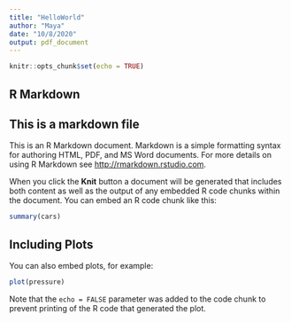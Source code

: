 ---
title: "HelloWorld"
author: "Maya"
date: "10/8/2020"
output: pdf_document
---

```{r setup, include=FALSE}
knitr::opts_chunk$set(echo = TRUE)

```

## R Markdown
## This is a markdown file
This is an R Markdown document. Markdown is a simple formatting syntax for authoring HTML, PDF, and MS Word documents. For more details on using R Markdown see <http://rmarkdown.rstudio.com>.

When you click the **Knit** button a document will be generated that includes both content as well as the output of any embedded R code chunks within the document. You can embed an R code chunk like this:

```{r cars}
summary(cars)
```

## Including Plots

You can also embed plots, for example:

```{r pressure, echo=FALSE}
plot(pressure)

```

Note that the `echo = FALSE` parameter was added to the code chunk to prevent printing of the R code that generated the plot.
